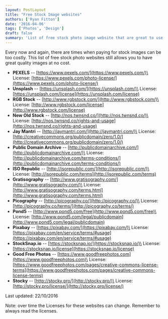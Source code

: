 ```yaml
---
layout: PostLayout
title: "Free Stock Image websites"
authors: ['Ryan Fitton']
date: '2016-04-06'
tags: ['Photos', 'Design']
draft: false
summary: 'List of free stock photo image website that are great to use for; websites, development, articles and print publications.'
---
```


Every now and again, there are times when paying for stock images can be too costly. This list of free stock photo websites still allows you to have great quality images at no cost.

-   **PEXELS** -- [https://www.pexels.com/](https://www.pexels.com/)\
    License: [https://www.pexels.com/photo-license/](https://www.pexels.com/photo-license/)
-   **Unsplash** -- [https://unsplash.com/](https://unsplash.com/)\
    License: [https://unsplash.com/license](https://unsplash.com/license)
-   **RGB Stock** -- [http://www.rgbstock.com/](http://www.rgbstock.com/)\
    License: [http://www.rgbstock.com/license](http://www.rgbstock.com/license)
-   **New Old Stock** -- [http://nos.twnsnd.co/](http://nos.twnsnd.co/)\
    License: [http://nos.twnsnd.co/rights-and-usage](http://nos.twnsnd.co/rights-and-usage)
-   **Jay Mantri** -- [http://jaymantri.com/](http://jaymantri.com/)\
    License: [http://creativecommons.org/publicdomain/zero/1.0/](http://creativecommons.org/publicdomain/zero/1.0/)
-   **Public Domain Archive** -- [http://publicdomainarchive.com/](http://publicdomainarchive.com/)\
    License: [http://publicdomainarchive.com/terms-conditions/](http://publicdomainarchive.com/terms-conditions/)
-   **ISO Republic** -- [http://isorepublic.com/](http://isorepublic.com/)\
    License: [http://isorepublic.com/terms](http://isorepublic.com/terms)
-   **Gratisography** -- [http://www.gratisography.com/](http://www.gratisography.com/)\
    License: [http://www.gratisography.com/terms.html](http://www.gratisography.com/terms.html)
-   **Picography** -- [http://picography.co/](http://picography.co/)\
    License: [http://picography.co/terms/](http://picography.co/terms/)
-   **Pond5** -- [http://www.pond5.com/free](http://www.pond5.com/free)\
    License: [http://www.pond5.com/legal/publicdomain](http://www.pond5.com/legal/publicdomain)
-   **Pixabay** -- [https://pixabay.com/](https://pixabay.com/)\
    License: [https://pixabay.com/en/service/terms/#usage](https://pixabay.com/en/service/terms/#usage)
-   **StockSnap.io** -- [https://stocksnap.io/](https://stocksnap.io/)\
    License: [https://stocksnap.io/license](https://stocksnap.io/license)
-   **Good Free Photos** -- [https://www.goodfreephotos.com](https://www.goodfreephotos.com)\
    License: [https://www.goodfreephotos.com/pages/creative-commons-license-terms](https://www.goodfreephotos.com/pages/creative-commons-license-terms)
-   **Stocky** -- [http://stocky.pro/](http://stocky.pro/)\
    License: [http://stocky.pro/license/](http://stocky.pro/license/)

Last updated: 22/10/2016

Note: over time the Licenses for these websites can change. Remember to always read the licenses.
